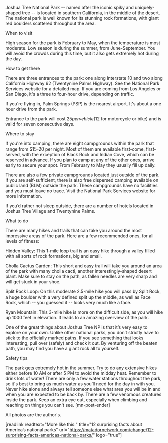 Joshua Tree National Park -- named after the iconic spiky and uniquely-shaped tree -- is located in southern California, in the middle of the desert. The national park is well known for its stunning rock formations, with giant red boulders scattered throughout the area.


 
When to visit

High season for the park is February to May, when the temperature is most moderate. Low season is during the summer, from June-September. You will avoid the crowds during this time, but it also gets extremely hot during the day.


 
How to get there


There are three entrances to the park: one along Interstate 10 and two along California Highway 62 (Twentynine Palms Highway). See the National Park Services website for a detailed map. If you are coming from Los Angeles or San Diego, it's a three to four-hour drive, depending on traffic. 
 
If you're flying in, Palm Springs (PSP) is the nearest airport. It's about a one hour drive from the park.
 
Entrance to the park will cost $25 per vehicle ($12 for motorcycle or bike) and is valid for seven consecutive days. 


Where to stay




If you're into camping, there are eight campgrounds within the park that range from $15-20 per night.  Most of them are available first-come, first-served, with the exception of Black Rock and Indian Cove, which can be reserved in advance. If you plan to camp at any of the other ones, arrive early to secure your spot. From February to May they usually fill up daily.

There are also a few private campgrounds located just outside of the park. If you are self-sufficient, there is also free dispersed camping available on public land (BLM) outside the park. These campgrounds have no facilities and you must leave no trace. Visit the National Park Services website for more information.
 
If you’d rather not sleep outside, there are a number of hotels located in Joshua Tree Village and Twentynine Palms.
     
 
What to do

There are many hikes and trails that can take you around the most impressive areas of the park.  Here are a few recommended ones, for all levels of fitness:




Hidden Valley: This 1-mile loop trail is an easy hike through a valley filled with all sorts of rock formations, big and small.
 
Cholla Cactus Garden: This short and easy trail will take you around an area of the park with many cholla cacti, another interestingly-shaped desert plant. Make sure to stay on the path, as fallen needles are very sharp and will get stuck in your shoe.  
 
Split Rock Loop: On this moderate 2.5-mile hike you will pass by Split Rock, a huge boulder with a very defined split up the middle, as well as Face Rock, which -- you guessed it -- looks very much like a face. 

Ryan Mountain: This 3-mile hike is more on the difficult side, as you will hike up 1000 feet in elevation.  It leads to an amazing overview of the park.


 
 
One of the great things about Joshua Tree NP is that it’s very easy to explore on your own. Unlike other national parks, you don’t strictly have to stick to the officially marked paths.  If you see something that looks interesting, pull over (safely) and check it out. By venturing off the beaten path, you may find you have a giant rock all to yourself.
 

 
Safety tips

The park gets extremely hot in the summer. Try to do any extensive hikes either before 10 AM or after 5 PM to avoid the midday heat. 
Remember to drink lots of water! There are only a few water stations throughout the park, so it's best to bring as much water as you’ll need for the day in with you. 
Never hike alone and always tell someone else what area you will be in and when you are expected to be back by. 
There are a few venomous creatures inside the park. Keep an extra eye out, especially when climbing and reaching on things you can't see. [mn-post-ender]


All photos are the author's.

[readlink readtext="More like this:" title="12 surprising facts about America’s national parks" url="https://matadornetwork.com/change/12-surprising-facts-americas-national-parks/" logo="true"]